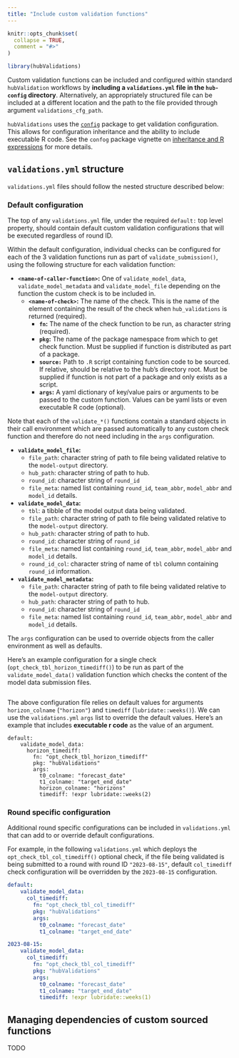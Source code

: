 ```yaml
---
title: "Include custom validation functions"
---
```


```r
knitr::opts_chunk$set(
  collapse = TRUE,
  comment = "#>"
)
```

```r
library(hubValidations)
```


Custom validation functions can be included and configured within standard `hubValidation` workflows by **including a `validations.yml` file in the `hub-config` directory**. Alternatively, an appropriately structured file can be included at a different location and the path to the file provided through argument `validations_cfg_path`.

`hubValidations` uses the [`config`](https://rstudio.github.io/config/articles/inheritance.html) package to get validation configuration. This allows for configuration inheritance and the ability to include executable R code. 
See the `confog` package vignette on [inheritance and R expressions](https://rstudio.github.io/config/articles/inheritance.html) for more details.

## `validations.yml` structure

`validations.yml` files should follow the nested structure described below:

### Default configuration

The top of any `validations.yml` file, under the required `default:` top level property, should contain default custom validation configurations that will be executed regardless of round ID.

Within the default configuration, individual checks can be configured for each of the 3 validation functions run as part of `validate_submission()`, using the following structure for each validation function:

- **`<name-of-caller-function>`:** One of `validate_model_data`, `validate_model_metadata` and `validate_model_file` depending on the function the custom check is to be included in.
    - **`<name-of-check>`:** The name of the check. This is the name of the element containing the result of the check when `hub_validations` is returned (required).
        - **`fn`:** The name of the check function to be run, as character string (required).
        - **`pkg`:** The name of the package namespace from which to get check function. Must be supplied if function is distributed as part of a package.
        - **`source:`** Path to `.R` script containing function code to be sourced. If relative, should be relative to the hub's directory root. Must be supplied if function is not part of a package and only exists as a script.
        - **`args`:** A yaml dictionary of key/value pairs or arguments to be passed to the custom function. Values can be yaml lists or even executable R code (optional).
        
Note that each of the `validate_*()` functions contain a standard objects in their call environment which are passed automatically to any custom check function and therefore do not need including in the `args` configuration. 

- **`validate_model_file`:**
  - `file_path`: character string of path to file being validated relative to the `model-output` directory.
  - `hub_path`: character string of path to hub.
  - `round_id`: character string of `round_id`
  - `file_meta`: named list containing `round_id`, `team_abbr`, `model_abbr` and `model_id` details.
- **`validate_model_data`:** 
  - `tbl`: a tibble of the model output data being validated.
  - `file_path`: character string of path to file being validated relative to the `model-output` directory.
  - `hub_path`: character string of path to hub.
  - `round_id`: character string of `round_id`
  - `file_meta`: named list containing `round_id`, `team_abbr`, `model_abbr` and `model_id` details.
  - `round_id_col`: character string of name of `tbl` column containing `round_id` information.
- **`validate_model_metadata`:** 
  - `file_path`: character string of path to file being validated relative to the `model-output` directory.
  - `hub_path`: character string of path to hub.
  - `round_id`: character string of `round_id`
  - `file_meta`: named list containing `round_id`, `team_abbr`, `model_abbr` and `model_id` details.

The `args` configuration can be used to override objects from the caller environment as well as defaults.


Here's an example configuration for a single check (`opt_check_tbl_horizon_timediff()`) to be run as part of the `validate_model_data()` validation function which checks the content of the model data submission files.

```r

```

The above configuration file relies on default values for arguments `horizon_colname` (`"horizon"`) and `timediff` (`lubridate::weeks()`). We can use the `validations.yml` `args` list to override the default values. Here's an example that includes **executable r code** as the value of an argument.

```
default:
    validate_model_data:
      horizon_timediff:
        fn: "opt_check_tbl_horizon_timediff"
        pkg: "hubValidations"
        args:
          t0_colname: "forecast_date"
          t1_colname: "target_end_date"
          horizon_colname: "horizons"
          timediff: !expr lubridate::weeks(2)
```

### Round specific configuration

Additional round specific configurations can be included in `validations.yml` that can add to or override default configurations.

For example, in the following `validations.yml` which deploys the `opt_check_tbl_col_timediff()` optional check, if the file being validated is being submitted to a round with round ID `"2023-08-15"`, default `col_timediff` check configuration will be overridden by the `2023-08-15` configuration.

```yml
default:
    validate_model_data:
      col_timediff:
        fn: "opt_check_tbl_col_timediff"
        pkg: "hubValidations"
        args:
          t0_colname: "forecast_date"
          t1_colname: "target_end_date"

2023-08-15:
    validate_model_data:
      col_timediff:
        fn: "opt_check_tbl_col_timediff"
        pkg: "hubValidations"
        args:
          t0_colname: "forecast_date"
          t1_colname: "target_end_date"
          timediff: !expr lubridate::weeks(1)
```

## Managing dependencies of custom sourced functions

TODO
